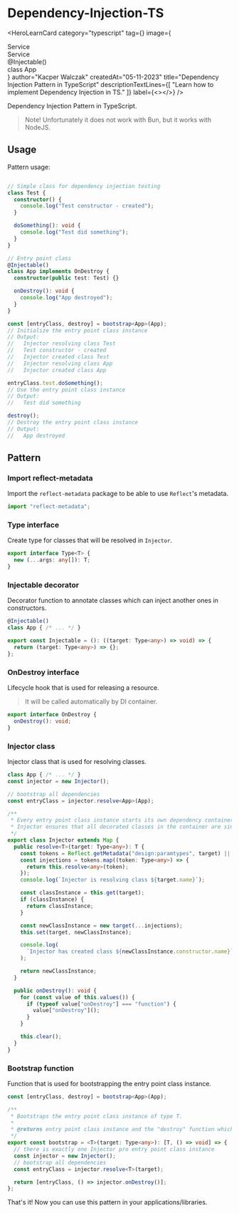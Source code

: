 
# Dependency-Injection-TS

<HeroLearnCard
    category="typescript"
    tag={<TSTag/>}
    image={<section className="flex align-center justify-center gap-3 h-full overflow-hidden">
        <div className="flex flex-col">
            <div className="bg-pink-600 animate-bounce h-10 w-20 p-1 mt-20 text-white font-bold">Service</div>
            <div className="bg-pink-600 h-10 w-20 p-1 mt-1 text-white font-bold">Service</div>
        </div>
        <div className="bg-black h-40 w-40 p-1 mt-20 text-white font-bold">
            <span className="text-sm text-orange-500">@Injectable()</span><br/><span className="text-sm text-orange-500">class</span> App
        </div>
    </section>}
    author="Kacper Walczak"
    createdAt="05-11-2023"
    title="Dependency Injection Pattern in TypeScript"
    descriptionTextLines={[
        "Learn how to implement Dependency Injection in TS."
    ]}
    label={<></>}
/>

Dependency Injection Pattern in TypeScript.

> Note!
> Unfortunately it does not work with Bun, but it works with NodeJS.

## Usage

Pattern usage:

```typescript

// Simple class for dependency injection testing
class Test {
  constructor() {
    console.log("Test constructor - created");
  }

  doSomething(): void {
    console.log("Test did something");
  }
}

// Entry point class
@Injectable()
class App implements OnDestroy {
  constructor(public test: Test) {}

  onDestroy(): void {
    console.log("App destroyed");
  }
}

const [entryClass, destroy] = bootstrap<App>(App);
// Initialize the entry point class instance
// Output:
//   Injector resolving class Test
//   Test constructor - created
//   Injector created class Test
//   Injector resolving class App
//   Injector created class App

entryClass.test.doSomething();
// Use the entry point class instance
// Output:
//   Test did something

destroy();
// Destroy the entry point class instance
// Output:
//   App destroyed
```

## Pattern

### Import reflect-metadata

Import the `reflect-metadata` package to be able to use `Reflect`'s metadata.

```typescript
import "reflect-metadata";
```

### Type interface

Create type for classes that will be resolved in `Injector`.

```typescript
export interface Type<T> {
  new (...args: any[]): T;
}
```

### Injectable decorator

Decorator function to annotate classes which can inject another ones in constructors.

```typescript
@Injectable()
class App { /* ... */ }
```

```typescript
export const Injectable = (): ((target: Type<any>) => void) => {
  return (target: Type<any>) => {};
};
```

### OnDestroy interface

Lifecycle hook that is used for releasing a resource.

> It will be called automatically by DI container.

```typescript
export interface OnDestroy {
  onDestroy(): void;
}
```

### Injector class

Injector class that is used for resolving classes.


```typescript
class App { /* ... */ }
const injector = new Injector();

// bootstrap all dependencies
const entryClass = injector.resolve<App>(App);
```

```typescript
/**
 * Every entry point class instance starts its own dependency container.
 * Injector ensures that all decorated classes in the container are singletons.
 */
export class Injector extends Map {
  public resolve<T>(target: Type<any>): T {
    const tokens = Reflect.getMetadata("design:paramtypes", target) || [];
    const injections = tokens.map((token: Type<any>) => {
      return this.resolve<any>(token);
    });
    console.log(`Injector is resolving class ${target.name}`);

    const classInstance = this.get(target);
    if (classInstance) {
      return classInstance;
    }

    const newClassInstance = new target(...injections);
    this.set(target, newClassInstance);

    console.log(
      `Injector has created class ${newClassInstance.constructor.name}`
    );

    return newClassInstance;
  }

  public onDestroy(): void {
    for (const value of this.values()) {
      if (typeof value["onDestroy"] === "function") {
        value["onDestroy"]();
      }
    }

    this.clear();
  }
}
```

### Bootstrap function

Function that is used for bootstrapping the entry point class instance.

```typescript
const [entryClass, destroy] = bootstrap<App>(App);
```

```typescript
/**
 * Bootstraps the entry point class instance of type T.
 *
 * @returns entry point class instance and the "destroy" function which destroy the DI container
 */
export const bootstrap = <T>(target: Type<any>): [T, () => void] => {
  // there is exactly one Injector pro entry point class instance
  const injector = new Injector();
  // bootstrap all dependencies
  const entryClass = injector.resolve<T>(target);

  return [entryClass, () => injector.onDestroy()];
};
```

That's it! Now you can use this pattern in your applications/libraries.

<section className="rounded-2xl bg-lines flex mt-10 mb-20 h-20 w-full"></section>

<LatestReadings />

